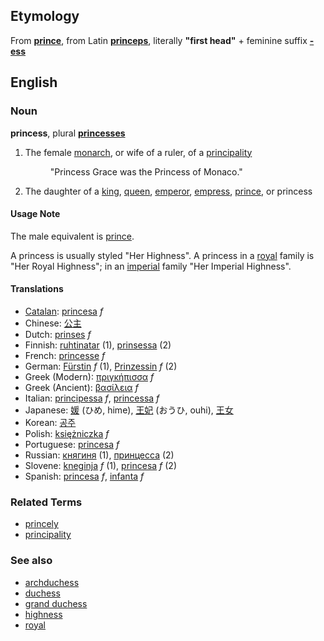 ==Etymology==
From '''[[prince]]''', from Latin '''[[princeps]]''', literally '''"first head"''' + feminine suffix '''[[-ess]]'''

==English==
===Noun===
'''princess''', plural '''[[princesses]]'''

#The female [[monarch]], or wife of a ruler, of a [[principality]]
#: "Princess Grace was the Princess of Monaco."
#The daughter of a [[king]], [[queen]], [[emperor]], [[empress]], [[prince]], or princess

====Usage Note====
The male equivalent is [[prince]].

A princess is usually styled "Her Highness".  A princess in a [[royal]] family is "Her Royal Highness"; in an [[imperial]] family "Her Imperial Highness".

====Translations====
*[[Catalan]]: [[princesa]] ''f''
*Chinese: [[公主]]
*Dutch: [[prinses]] ''f''
*Finnish: [[ruhtinatar]] (1), [[prinsessa]] (2)
*French: [[princesse]] ''f''
*German: [[Fürstin]] ''f'' (1), [[Prinzessin]] ''f'' (2)
*Greek (Modern): [[πριγκήπισσα]] ''f''
*Greek (Ancient): [[βασίλεια]] ''f''
*Italian: [[principessa]] ''f'', [[princessa]] ''f''
*Japanese: [[媛]] (ひめ, hime), [[王妃]] (おうひ, ouhi), [[王女]]
*Korean: [[공주]]
*Polish: [[księżniczka]] ''f''
*Portuguese: [[princesa]] ''f''
*Russian: [[княгиня]] (1), [[принцесса]] (2)
*Slovene: [[kneginja]] ''f'' (1), [[princesa]] ''f'' (2)
*Spanish: [[princesa]] ''f'', [[infanta]] ''f''

===Related Terms===
*[[princely]]
*[[principality]]

===See also===
*[[archduchess]]
*[[duchess]]
*[[grand duchess]]
*[[highness]]
*[[royal]]